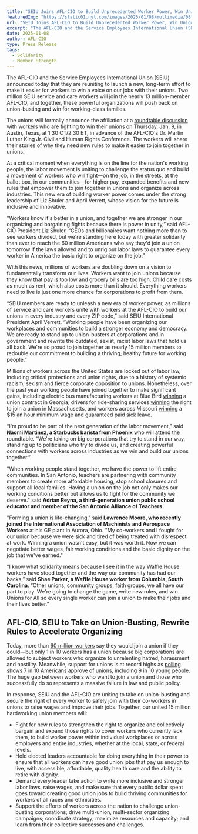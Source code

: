 ---
title: "SEIU Joins AFL-CIO to Build Unprecedented Worker Power, Win Unions for All Workers"
featuredImg: "https://static01.nyt.com/images/2025/01/08/multimedia/08labor-cjmt/08labor-cjmt-jumbo.jpg"
url: "SEIU Joins AFL-CIO to Build Unprecedented Worker Power, Win Unions for All Workers"
excerpt: "The AFL-CIO and the Service Employees International Union (SEIU) announced today that they are reuniting to launch a new, long-term effort to make it easier for workers to win a voice on our jobs with their unions."
date: 2025-01-08
author: AFL-CIO
type: Press Release
tags: 
  - Solidarity
  - Member Strength
---
The AFL-CIO and the Service Employees International Union (SEIU) announced today that they are reuniting to launch a new, long-term effort to make it easier for workers to win a voice on our jobs with their unions. Two million SEIU service and care workers will join the nearly 13 million-member AFL-CIO, and together, these powerful organizations will push back on union-busting and win for working-class families.

The unions will formally announce the affiliation at a [roundtable discussion](https://aflcio.org/afl-cio-tv) with workers who are fighting to win their unions on Thursday, Jan. 9, in Austin, Texas, at 1:30 CT/2:30 ET, in advance of the AFL-CIO's Dr. Martin Luther King Jr. Civil and Human Rights Conference. The workers will share their stories of why they need new rules to make it easier to join together in unions.

At a critical moment when everything is on the line for the nation's working people, the labor movement is uniting to challenge the status quo and build a movement of workers who will fight—on the job, in the streets, at the ballot box, in our communities—for higher pay, expanded benefits and new rules that empower them to join together in unions and organize across industries. This new era of building worker power comes under the strong leadership of Liz Shuler and April Verrett, whose vision for the future is inclusive and innovative.

"Workers know it's better in a union, and together we are stronger in our organizing and bargaining fights because there is power in unity,” said AFL-CIO President Liz Shuler. “CEOs and billionaires want nothing more than to see workers divided, but we're standing here today with greater solidarity than ever to reach the 60 million Americans who say they'd join a union tomorrow if the laws allowed and to unrig our labor laws to guarantee every worker in America the basic right to organize on the job.”

With this news, millions of workers are doubling down on a vision to fundamentally transform our lives. Workers want to join unions because they know that pay is too low and grocery bills are too high. Child care costs as much as rent, which also costs more than it should. Everything workers need to live is just one more chance for corporations to profit from them.

“SEIU members are ready to unleash a new era of worker power, as millions of service and care workers unite with workers at the AFL-CIO to build our unions in every industry and every ZIP code,” said SEIU International President April Verrett. “Working people have been organizing our workplaces and communities to build a stronger economy and democracy. We are ready to stand up to union-busters at corporations and in government and rewrite the outdated, sexist, racist labor laws that hold us all back. We're so proud to join together as nearly 15 million members to redouble our commitment to building a thriving, healthy future for working people.”

Millions of workers across the United States are locked out of labor law, including critical protections and union rights, due to a history of systemic racism, sexism and fierce corporate opposition to unions. Nonetheless, over the past year working people have joined together to make significant gains, including electric bus manufacturing workers at Blue Bird [winning](https://apnews.com/article/school-bus-contract-blue-bird-4dbd2d08fd9f0d57c0830417e5f484ff) a union contract in Georgia, drivers for ride-sharing services [winning](https://apnews.com/article/massachusetts-ballot-issues-election-vote-a847f1d83a4d7962b6c1c6815a50e2f3) the right to join a union in Massachusetts, and workers across Missouri [winning](https://www.kansascity.com/news/politics-government/article294530839.html) a $15 an hour minimum wage and guaranteed paid sick leave.

“I'm proud to be part of the next generation of the labor movement,” said **Naomi Martinez, a Starbucks barista from Phoenix** who will attend the roundtable. “We're taking on big corporations that try to stand in our way, standing up to politicians who try to divide us, and creating powerful connections with workers across industries as we win and build our unions together.”

"When working people stand together, we have the power to lift entire communities. In San Antonio, teachers are partnering with community members to create more affordable housing, stop school closures and support all local families. Having a union on the job not only makes our working conditions better but allows us to fight for the community we deserve." said **Adrian Reyna, a third-generation union public school educator and member of the San Antonio Alliance of Teachers**.

"Forming a union is life-changing," said **Lawrence Moore, who recently joined the International Association of Machinists and Aerospace Workers** at his GE plant in Aurora, Ohio. "My co-workers and I fought for our union because we were sick and tired of being treated with disrespect at work. Winning a union wasn't easy, but it was worth it. Now we can negotiate better wages, fair working conditions and the basic dignity on the job that we've earned."

“I know what solidarity means because I see it in the way Waffle House workers have stood together and the way our community has had our backs,” said **Shae Parker, a Waffle House worker from Columbia, South Carolina**. “Other unions, community groups, faith groups, we all have our part to play. We're going to change the game, write new rules, and win Unions for All so every single worker can join a union to make their jobs and their lives better.”

<h2>AFL-CIO, SEIU to Take on Union-Busting, Rewrite Rules to Accelerate Organizing</h2>

Today, more than [60 million workers](https://www.epi.org/publication/union-membership-data/) say they would join a union if they could—but only 1 in 10 workers has a union because big corporations are allowed to subject workers who organize to unrelenting hatred, harassment and hostility. Meanwhile, support for unions is at record highs as [polling shows](https://news.gallup.com/poll/12751/labor-unions.aspx) 7 in 10 Americans approve of unions, including 9 in 10 young people. The huge gap between workers who want to join a union and those who successfully do so represents a massive failure in law and public policy.

In response, SEIU and the AFL-CIO are uniting to take on union-busting and secure the right of every worker to safely join with their co-workers in unions to raise wages and improve their jobs. Together, our united 15 million hardworking union members will:

* Fight for new rules to strengthen the right to organize and collectively bargain and expand those rights to cover workers who currently lack them, to build worker power within individual workplaces or across employers and entire industries, whether at the local, state, or federal levels.
* Hold elected leaders accountable for doing everything in their power to ensure that all workers can have good union jobs that pay us enough to live, with accessible, affordable, quality health care and the ability to retire with dignity.
* Demand every leader take action to write more inclusive and stronger labor laws, raise wages, and make sure that every public dollar spent goes toward creating good union jobs to build thriving communities for workers of all races and ethnicities.
* Support the efforts of workers across the nation to challenge union-busting corporations; drive multi-union, multi-sector organizing campaigns; coordinate strategy; maximize resources and capacity; and learn from their collective successes and challenges.